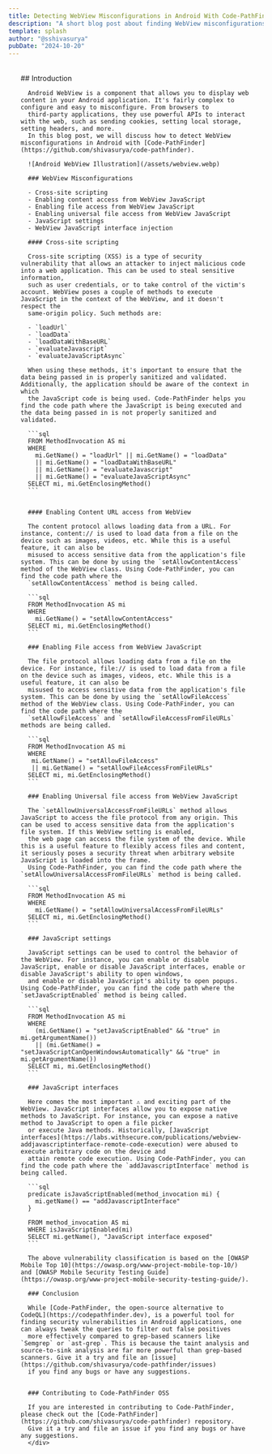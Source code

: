 ```yaml
---
title: Detecting WebView Misconfigurations in Android With Code-PathFinder
description: "A short blog post about finding WebView misconfigurations in Android with Code-PathFinder"
template: splash
author: "@sshivasurya"
pubDate: "2024-10-20"
---
```



<PostHogLayout>
</PostHogLayout>


  <Card title="">
    <div style=" margin: 2rem auto; padding: 0 1.5rem; max-width: 800px;">
      ## Introduction

      Android WebView is a component that allows you to display web content in your Android application. It's fairly complex to configure and easy to misconfigure. From browsers to
      third-party applications, they use powerful APIs to interact with the web, such as sending cookies, setting local storage, setting headers, and more.
      In this blog post, we will discuss how to detect WebView misconfigurations in Android with [Code-PathFinder](https://github.com/shivasurya/code-pathfinder).

      ![Android WebView Illustration](/assets/webview.webp)

      ### WebView Misconfigurations

      - Cross-site scripting
      - Enabling content access from WebView JavaScript
      - Enabling file access from WebView JavaScript
      - Enabling universal file access from WebView JavaScript
      - JavaScript settings
      - WebView JavaScript interface injection

      #### Cross-site scripting

      Cross-site scripting (XSS) is a type of security vulnerability that allows an attacker to inject malicious code into a web application. This can be used to steal sensitive information,
      such as user credentials, or to take control of the victim's account. WebView poses a couple of methods to execute JavaScript in the context of the WebView, and it doesn't respect the
      same-origin policy. Such methods are:

      - `loadUrl`
      - `loadData`
      - `loadDataWithBaseURL`
      - `evaluateJavascript`
      - `evaluateJavaScriptAsync`

      When using these methods, it's important to ensure that the data being passed in is properly sanitized and validated. Additionally, the application should be aware of the context in which
      the JavaScript code is being used. Code-PathFinder helps you find the code path where the JavaScript is being executed and the data being passed in is not properly sanitized and validated.

      ```sql
      FROM MethodInvocation AS mi
      WHERE
        mi.GetName() = "loadUrl" || mi.GetName() = "loadData"
        || mi.GetName() = "loadDataWithBaseURL"
        || mi.GetName() = "evaluateJavascript"
        || mi.GetName() = "evaluateJavaScriptAsync"
      SELECT mi, mi.GetEnclosingMethod()
      ```


      #### Enabling Content URL access from WebView

      The content protocol allows loading data from a URL. For instance, content:// is used to load data from a file on the device such as images, videos, etc. While this is a useful feature, it can also be
      misused to access sensitive data from the application's file system. This can be done by using the `setAllowContentAccess` method of the WebView class. Using Code-PathFinder, you can find the code path where the
      `setAllowContentAccess` method is being called.

      ```sql
      FROM MethodInvocation AS mi
      WHERE
        mi.GetName() = "setAllowContentAccess"
      SELECT mi, mi.GetEnclosingMethod()
      ```

      ### Enabling File access from WebView JavaScript

      The file protocol allows loading data from a file on the device. For instance, file:// is used to load data from a file on the device such as images, videos, etc. While this is a useful feature, it can also be
      misused to access sensitive data from the application's file system. This can be done by using the `setAllowFileAccess` method of the WebView class. Using Code-PathFinder, you can find the code path where the
      `setAllowFileAccess` and `setAllowFileAccessFromFileURLs` methods are being called.

      ```sql
      FROM MethodInvocation AS mi
      WHERE
       mi.GetName() = "setAllowFileAccess"
       || mi.GetName() = "setAllowFileAccessFromFileURLs"
      SELECT mi, mi.GetEnclosingMethod()
      ```

      ### Enabling Universal file access from WebView JavaScript

      The `setAllowUniversalAccessFromFileURLs` method allows JavaScript to access the file protocol from any origin. This can be used to access sensitive data from the application's file system. If this WebView setting is enabled,
      the web page can access the file system of the device. While this is a useful feature to flexibly access files and content, it seriously poses a security threat when arbitrary website JavaScript is loaded into the frame.
      Using Code-PathFinder, you can find the code path where the `setAllowUniversalAccessFromFileURLs` method is being called.

      ```sql
      FROM MethodInvocation AS mi
      WHERE
        mi.GetName() = "setAllowUniversalAccessFromFileURLs"
      SELECT mi, mi.GetEnclosingMethod()
      ```

      ### JavaScript settings

      JavaScript settings can be used to control the behavior of the WebView. For instance, you can enable or disable JavaScript, enable or disable JavaScript interfaces, enable or disable JavaScript's ability to open windows,
      and enable or disable JavaScript's ability to open popups. Using Code-PathFinder, you can find the code path where the `setJavaScriptEnabled` method is being called.

      ```sql
      FROM MethodInvocation AS mi
      WHERE
        (mi.GetName() = "setJavaScriptEnabled" && "true" in mi.getArgumentName())
        || (mi.GetName() = "setJavaScriptCanOpenWindowsAutomatically" && "true" in mi.getArgumentName())
      SELECT mi, mi.GetEnclosingMethod()
      ```

      ### JavaScript interfaces

      Here comes the most important ⚠️ and exciting part of the WebView. JavaScript interfaces allow you to expose native methods to JavaScript. For instance, you can expose a native method to JavaScript to open a file picker
      or execute Java methods. Historically, [JavaScript interfaces](https://labs.withsecure.com/publications/webview-addjavascriptinterface-remote-code-execution) were abused to execute arbitrary code on the device and
      attain remote code execution. Using Code-PathFinder, you can find the code path where the `addJavascriptInterface` method is being called.

      ```sql
      predicate isJavaScriptEnabled(method_invocation mi) {
        mi.getName() == "addJavascriptInterface"
      }

      FROM method_invocation AS mi
      WHERE isJavaScriptEnabled(mi)
      SELECT mi.getName(), "JavaScript interface exposed"
      ```

      The above vulnerability classification is based on the [OWASP Mobile Top 10](https://owasp.org/www-project-mobile-top-10/) and [OWASP Mobile Security Testing Guide](https://owasp.org/www-project-mobile-security-testing-guide/).

      ### Conclusion

      While [Code-PathFinder, the open-source alternative to CodeQL](https://codepathfinder.dev), is a powerful tool for finding security vulnerabilities in Android applications, one can always tweak the queries to filter out false positives
      more effectively compared to grep-based scanners like `Semgrep` or `ast-grep`. This is because the taint analysis and source-to-sink analysis are far more powerful than grep-based scanners. Give it a try and file an [issue](https://github.com/shivasurya/code-pathfinder/issues)
      if you find any bugs or have any suggestions.


      ### Contributing to Code-PathFinder OSS

      If you are interested in contributing to Code-PathFinder, please check out the [Code-PathFinder](https://github.com/shivasurya/code-pathfinder) repository.
      Give it a try and file an issue if you find any bugs or have any suggestions.
      </div>
  </Card>

